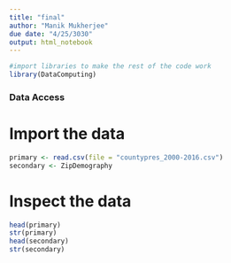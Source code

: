 ```yaml
---
title: "final"
author: "Manik Mukherjee"
due date: "4/25/3030"
output: html_notebook
---
```


```r
#import libraries to make the rest of the code work
library(DataComputing)
```

### Data Access

# Import the data
```r
primary <- read.csv(file = "countypres_2000-2016.csv")
secondary <- ZipDemography
```

# Inspect the data
```r
head(primary)
str(primary)
head(secondary)
str(secondary)
```





